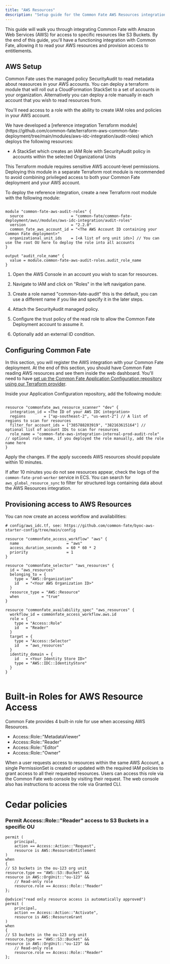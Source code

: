 ```yaml
---
title: "AWS Resources"
description: "Setup guide for the Common Fate AWS Resources integration."
---
```


This guide will walk you through integrating Common Fate with Amazon Web Services (AWS) for access to specific resources like S3 Buckets. By the end of this guide, you'll have a functioning integration with Common Fate, allowing it to read your AWS resources and provision access to entitlements.

## AWS Setup

Common Fate uses the managed policy SecurityAudit to read metadata about reasources in your AWS accounts. You can deploy a terraform module that will roll out a CloudFormation StackSet to a set of accounts in your organization.
Alternatively you can deploy a role manually in each account that you wish to read resources from.

You'll need access to a role with the ability to create IAM roles and policies in your AWS account.

<Tabs>
  <Tab title="Using Terraform">
    We have developed a [reference integration Terraform module](https://github.com/common-fate/terraform-aws-common-fate-deployment/tree/main/modules/aws-idc-integration/audit-roles)
    which deploys the following resources:

- A StackSet which creates an IAM Role with SecurityAudit policy in accounts within the selected Organizational Units

<Note>
  This Terraform module requires sensitive AWS account-level permissions.
  Deploying this module in a separate Terraform root module is recommended to
  avoid combining privileged access to both your Common Fate deployment and your
  AWS account.
</Note>

To deploy the reference integration, create a new Terraform root module with the following module:

```hcl

module "common-fate-aws-audit-roles" {
  source                     = "common-fate/common-fate-deployment/aws//modules/aws-idc-integration/audit-roles"
  version                    = "2.2.0"
  common_fate_aws_account_id = "<The AWS Account ID containing your Common Fate deployment>"
  organizational_unit_ids    = [<A list of org unit ids>] // You can use the root OU here to deploy the role into all accounts
}

output "audit_role_name" {
  value = module.common-fate-aws-audit-roles.audit_role_name
}

```

  </Tab>

  <Tab title="Using the AWS Management Console">

1. Open the AWS Console in an account you wish to scan for resources.

2. Navigate to IAM and click on "Roles" in the left navigation pane.

3. Create a role named "common-fate-audit" this is the default, you can use a different name if you like and specify it in the later steps.

4. Attach the SecurityAudit managed policy.

5. Configure the trust policy of the read role to allow the Common Fate Deployment account to assume it.

6. Optionally add an external ID condition.

  </Tab>

</Tabs>

## Configuring Common Fate

In this section, you will register the AWS integration with your Common Fate deployment. At the end of this section, you should have Common Fate reading AWS resources and see them inside the web dashboard. You'll need to have [set up the Common Fate Application Configuration repository using our Terraform provider](/config/terraform).

Inside your Application Configuration repository, add the following module:

```hcl

resource "commonfate_aws_resource_scanner" "dev" {
  integration_id = <The ID of your AWS IDC integration>
  regions        = ["ap-southeast-2", "us-west-2"] // A list of regions to scan for resources
  filter_for_account_ids = ["385788203919", "382163615164"] // optional list of account IDs to scan for resources
  role_name = "common-fate-aws-integration-internal-prod-audit-role" // optional role name, if you deployed the role manually, add the role name here
}

```

Apply the changes. If the apply succeeds AWS resources should populate within 10 minutes.

If after 10 minutes you do not see resources appear, check the logs of the `common-fate-prod-worker` service in ECS. You can search for `aws_global_resource_sync` to filter for structured logs containing data about the AWS Resources integration.

## Provisioning access to AWS Resources

You can now create an access workflow and availabilities:

```hcl
# config/aws_idc.tf, see: https://github.com/common-fate/byoc-aws-starter-config/tree/main/config

resource "commonfate_access_workflow" "aws" {
  name                     = "aws"
  access_duration_seconds  = 60 * 60 * 2
  priority                 = 1
}

resource "commonfate_selector" "aws_resources" {
  id = "aws_resources"
  belonging_to = {
    type = "AWS::Organization"
    id   = "<Your AWS Organization ID>"
  }
  resource_type = "AWS::Resource"
  when          = "true"
}

resource "commonfate_availability_spec" "aws_resources" {
  workflow_id = commonfate_access_workflow.aws.id
  role = {
    type = "Access::Role"
    id   = "Reader"
  }
  target = {
    type = "Access::Selector"
    id   = "aws_resources"
  }
  identity_domain = {
    id   = <Your Identity Store ID>"
    type = "AWS::IDC::IdentityStore"
  }
}


```

# Built-in Roles for AWS Resource Access

Common Fate provides 4 built-in role for use when accessing AWS Resources.

- Access::Role::"MetadataViewer"
- Access::Role::"Reader"
- Access::Role::"Editor"
- Access::Role::"Owner"

When a user requests access to resources within the same AWS Account, a single PermissionSet is created or updated with the required IAM policies to grant access to all their requested resources.
Users can access this role via the Common Fate web console by visiting their request. The web console also has instructions to access the role via Granted CLI.

# Cedar policies

### Permit Access::Role::"Reader" access to S3 Buckets in a specific OU

```
permit (
    principal,
    action == Access::Action::"Request",
    resource is AWS::ResourceEntitlement
)
when
{
// S3 buckets in the ou-123 org unit
resource.type == "AWS::S3::Bucket" &&
resource in AWS::OrgUnit::"ou-123" &&
    // Read-only role
    resource.role == Access::Role::"Reader"
};

@advice("read only resource access is automatically approved")
permit (
    principal,
    action == Access::Action::"Activate",
    resource is AWS::ResourceGrant
)
when
{
// S3 buckets in the ou-123 org unit
resource.type == "AWS::S3::Bucket" &&
resource in AWS::OrgUnit::"ou-123" &&
    // Read-only role
    resource.role == Access::Role::"Reader"
};

```
